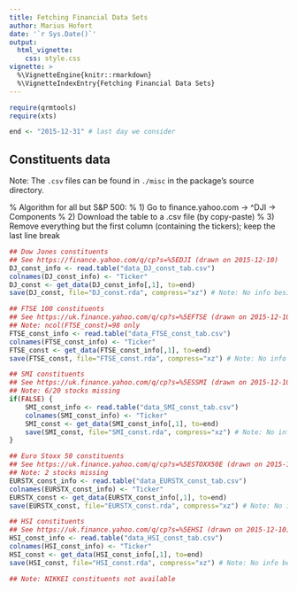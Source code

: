 ```yaml
---
title: Fetching Financial Data Sets
author: Marius Hofert
date: '`r Sys.Date()`'
output:
  html_vignette:
    css: style.css
vignette: >
  %\VignetteEngine{knitr::rmarkdown}
  %\VignetteIndexEntry{Fetching Financial Data Sets}
---
```

```r
require(qrmtools)
require(xts)

end <- "2015-12-31" # last day we consider
```

## Constituents data

Note: The `.csv` files can be found in `./misc` in the package's source directory.

% Algorithm for all but S&P 500:
% 1) Go to finance.yahoo.com -> ^DJI -> Components
% 2) Download the table to a .csv file (by copy-paste)
% 3) Remove everything but the first column (containing the tickers); keep the last line break

```r
## Dow Jones constituents
## See https://finance.yahoo.com/q/cp?s=%5EDJI (drawn on 2015-12-10)
DJ_const_info <- read.table("data_DJ_const_tab.csv")
colnames(DJ_const_info) <- "Ticker"
DJ_const <- get_data(DJ_const_info[,1], to=end)
save(DJ_const, file="DJ_const.rda", compress="xz") # Note: No info besides tickers available => don't save *_const_info

## FTSE 100 constituents
## See https://uk.finance.yahoo.com/q/cp?s=%5EFTSE (drawn on 2015-12-10)
## Note: ncol(FTSE_const)=98 only
FTSE_const_info <- read.table("data_FTSE_const_tab.csv")
colnames(FTSE_const_info) <- "Ticker"
FTSE_const <- get_data(FTSE_const_info[,1], to=end)
save(FTSE_const, file="FTSE_const.rda", compress="xz") # Note: No info besides tickers available => don't save *_const_info

## SMI constituents
## See https://uk.finance.yahoo.com/q/cp?s=%5ESSMI (drawn on 2015-12-10)
## Note: 6/20 stocks missing
if(FALSE) {
    SMI_const_info <- read.table("data_SMI_const_tab.csv")
    colnames(SMI_const_info) <- "Ticker"
    SMI_const <- get_data(SMI_const_info[,1], to=end)
    save(SMI_const, file="SMI_const.rda", compress="xz") # Note: No info besides tickers available => don't save *_const_info
}

## Euro Stoxx 50 constituents
## See https://uk.finance.yahoo.com/q/cp?s=%5ESTOXX50E (drawn on 2015-12-10)
## Note: 2 stocks missing
EURSTX_const_info <- read.table("data_EURSTX_const_tab.csv")
colnames(EURSTX_const_info) <- "Ticker"
EURSTX_const <- get_data(EURSTX_const_info[,1], to=end)
save(EURSTX_const, file="EURSTX_const.rda", compress="xz") # Note: No info besides tickers available => don't save *_const_info

## HSI constituents
## See https://uk.finance.yahoo.com/q/cp?s=%5EHSI (drawn on 2015-12-10)
HSI_const_info <- read.table("data_HSI_const_tab.csv")
colnames(HSI_const_info) <- "Ticker"
HSI_const <- get_data(HSI_const_info[,1], to=end)
save(HSI_const, file="HSI_const.rda", compress="xz") # Note: No info besides tickers available => don't save *_const_info

## Note: NIKKEI constituents not available
```


